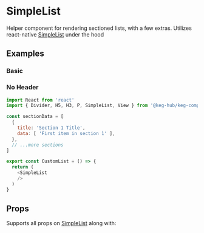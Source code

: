 <!--- SimpleList.stories.mdx -->



<Meta title="Components/Lists/SimpleList" component={SimpleList}/>

# SimpleList

Helper component for rendering sectioned lists, with a few extras.
Utilizes react-native [SimpleList](https://reactnative.dev/docs/sectionlist) under the hood

## Examples

### Basic
<Preview>
  <Story name="Basic">
    <Basic />
  </Story>
</Preview>

### No Header
<Preview>
  <Story name="NoChildren">
    <NoChildren />
  </Story>
</Preview>

```js
import React from 'react'
import { Divider, H5, H3, P, SimpleList, View } from '@keg-hub/keg-components'

const sectionData = [
  {
    title: 'Section 1 Title',
    data: [ 'First item in section 1' ],
  },
  // ...more sections
]

export const CustomList = () => {
  return (
    <SimpleList
    />
  )
}
```


## Props
Supports all props on [SimpleList](https://reactnative.dev/docs/sectionlist#props) 
along with:

<Props of={SimpleListNative} />

